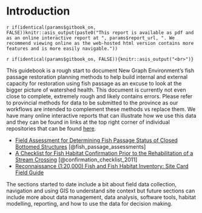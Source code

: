 # Introduction {#intro}

`r if(identical(params$gitbook_on, FALSE))knitr::asis_output(paste0("This report is available as pdf and as an online interactive report at ", params$report_url, ". We recommend viewing online as the web-hosted html version contains more features and is more easily navigable."))`

`r if(identical(params$gitbook_on, FALSE)){knitr::asis_output("<br>")}`

This guidebook is a rough start to document New Graph Environment's fish passage restoration planning methods to help build internal
and external capacity for restoration using fish passage as an excuse to look at the bigger picture of watershed health. 
This document is currently not even close to complete, extremely rough and likely contains errors. Please refer to provincial methods for data to be submitted to the province as our workflows are intended to complement these methods vs replace them. We have many online interactive reports that can illustrate how we use this data and they can be found in links at the top right corner of individual 
repositories that can be found [here](https://github.com/NewGraphEnvironment?tab=repositories&q=reporting&type=&language=&sort=).

  * [Field Assessment for Determining Fish Passage Status of Closed Bottomed Structures](https://www2.gov.bc.ca/assets/gov/environment/natural-resource-stewardship/land-based-investment/forests-for-tomorrow/field-assessment-for-determining-fish-passage-status-of-cbs.pdf) [@fish_passage_assessments]
  * [A Checklist for Fish Habitat Confirmation Prior to the Rehabilitation of a Stream Crossing](https://www2.gov.bc.ca/assets/gov/environment/natural-resource-stewardship/land-based-investment/forests-for-tomorrow/checklist-for-fish-habitat-confirmation-201112.pdf) [@confirmation_checklist_2011]
  * [Reconnaissance (1:20,000) Fish and Fish Habitat Inventory: Site Card Field Guide](https://www2.gov.bc.ca/gov/content/environment/natural-resource-stewardship/laws-policies-standards-guidance/inventory-standards/aquatic-ecosystems)

The sections started to date include a bit about field data collection, navigation and using GIS to understand site context but future sections can include more about data management, data analysis, software tools, habitat modelling, reporting, and how to use the data for decision making.
